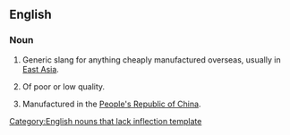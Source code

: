 {{wikipedia}}
==English==

===Noun===
{{infl|en|noun}}[[Category:English nouns that lack inflection template]]

# {{idiomatic}} Generic slang for anything cheaply manufactured overseas, usually in [[East Asia]].
# {{idiomatic}} Of poor or low quality.
# {{literally}} Manufactured in the [[People's Republic of China]].